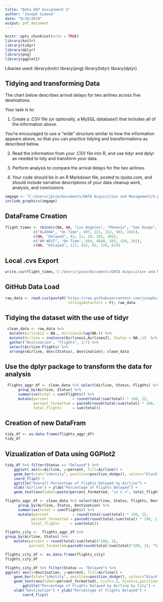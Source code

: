---
title: "Data 607 Assignment 5"
author: "Joseph Simone"
date: "9/26/2019"
output: pdf_document
---

```{r setup, include=FALSE}
knitr::opts_chunk$set(echo = TRUE)
library(knitr)
library(tidyr)
library(dplyr)
library(png)
library(ggplot2)
```

Libaries used:
library(knitr)
library(png)
library(tidyr)
library(dplyr)

## Tidying and transforming Data

The chart below describes arrival delays for two airlines across five destinations. 

Your task is to:

(1) Create a .CSV file (or optionally, a MySQL database!) that includes all of the information above.

You’re encouraged to use a “wide” structure similar to how the information appears above, so
that you can practice tidying and transformations as described below.

(2) Read the information from your .CSV file into R, and use tidyr and dplyr as needed to tidy
and transform your data.

(3) Perform analysis to compare the arrival delays for the two airlines.

(4) Your code should be in an R Markdown file, posted to rpubs.com, and should include narrative
descriptions of your data cleanup work, analysis, and conclusions.


```{r, include=TRUE }
imgage <- "C:/Users/jpsim/Documents/DATA Acquisition and Management/4.png"
include_graphics(imgage)
```

## DataFrame Creation

```{r}
flight_times <- rbind(c(NA, NA, "Los Angeles", "Phoenix", "San Diego", "San Francisco", "Seattle"),
             c("ALASKA", "On Time", 497, 221, 212, 503, 1841),
             c(NA, "Delayed", 62, 12, 20, 102, 305),
             c("AM WEST", "On Time", 694, 4840, 383, 320, 201),
             c(NA, "Delayed", 117, 415, 65, 129, 61))
```


## Local .cvs Export

```{r}
write.csv(flight_times,'C:/Users/jpsim/Documents/DATA Acquisition and Management/flight_times.csv', row.names = FALSE)
```

## GitHub Data Load
```{r}
raw_data <- read.csv(paste0("https://raw.githubusercontent.com/josephsimone/DATA607/master/flight_times.csv"), 
                             stringsAsFactors = F); raw_data
```

## Tidying the dataset with the use of tidyr

```{r}
 clean_data <- raw_data %>%
  mutate(Airlines1 = NA., Airlines2=lag(NA.)) %>% 
  mutate(Airline = coalesce(Airlines1,Airlines2), Status = NA..1)  %>%
  gather("Destination", "Flights", 3:7) %>% 
  select(Airline:Flights) %>% 
  arrange(Airline, desc(Status), Destination); clean_data
```

## Use the dplyr package to transform the data for analysis

```{r}
 flights_aggr_df <- clean_data %>% select(Airline, Status, Flights) %>% 
      group_by(Airline, Status) %>% 
      summarise(total = sum(Flights)) %>% 
      mutate(percent           = round(total/sum(total) * 100, 2),
             percent_formatted = paste0(round(total/sum(total) * 100, 1), "%"),
             total_flights     = sum(total)) 
```


## Creation of new DataFram
```{r}
tidy_df <- as.data.frame(flights_aggr_df)
tidy_df
```



## Vizualization of Data using GGPlot2

```{r}
tidy_df %>% filter(Status == "Delayed") %>%
    ggplot( aes(x=Airline, y=percent, fill=Airline)) +
    geom_bar(stat="identity", position=position_dodge(), colour="black", width = 0.5) +
    coord_flip() + 
    ggtitle("Overall Percentage of Flights Delayed by Airline") +
    xlab("Airline") + ylab("Percentage of Flights Delayed") +
    geom_text(aes(label=paste(percent_formatted, "\n n =", total_flights)), vjust=0.5, hjust=1.1,color="black")
```

```{r}
flights_aggr_df <- clean_data %>% select(Airline, Status, Flights, Destination) %>% 
      group_by(Airline, Status, Destination) %>% 
      summarise(total = sum(Flights)) %>% 
      mutate(percent           = round(total/sum(total) * 100, 2),
            percent_formatted = paste0(round(total/sum(total) * 100, 1), "%"),
            total_flights     = sum(total)) 
```



```{r}
flights_city <-  flights_aggr_df %>%
group_by(Airline, Status) %>% 
    mutate(percent = round(total/sum(total)*100, 2),
           percent_formatted=paste0(round(total/sum(total)*100, 1), "%")) 
```


```{r}
flights_city_df <- as.data.frame(flights_city)
flights_city_df
```


```{r}
flights_city_df %>% filter(Status == "Delayed") %>%
ggplot( aes(x=Destination, y=percent, fill=Airline)) +
    geom_bar(stat="identity", position=position_dodge(), colour="black") +
    geom_text(aes(label=percent_formatted), vjust=.5, hjust=1,position= position_dodge(width=0.9),  color="black") +
        ggtitle("Percentage of Flights Delayed by Airline by City") +
    xlab("Destination") + ylab("Percentage of Flights Delayed") +
        coord_flip() 
```

